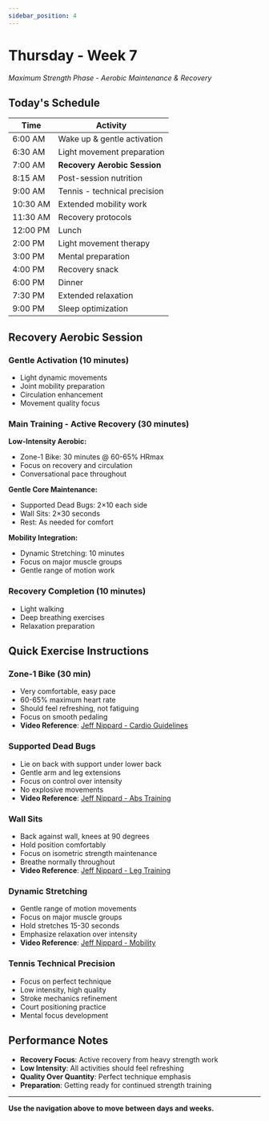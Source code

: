 ```yaml
---
sidebar_position: 4
---
```



<WorkoutNav weekNumber={7} />

# Thursday - Week 7

_Maximum Strength Phase - Aerobic Maintenance & Recovery_

## Today's Schedule

| Time | Activity |
|------|----------|
| 6:00 AM | Wake up & gentle activation |
| 6:30 AM | Light movement preparation |
| 7:00 AM | **Recovery Aerobic Session** |
| 8:15 AM | Post-session nutrition |
| 9:00 AM | Tennis - technical precision |
| 10:30 AM | Extended mobility work |
| 11:30 AM | Recovery protocols |
| 12:00 PM | Lunch |
| 2:00 PM | Light movement therapy |
| 3:00 PM | Mental preparation |
| 4:00 PM | Recovery snack |
| 6:00 PM | Dinner |
| 7:30 PM | Extended relaxation |
| 9:00 PM | Sleep optimization |

## Recovery Aerobic Session

### Gentle Activation (10 minutes)
- Light dynamic movements
- Joint mobility preparation
- Circulation enhancement
- Movement quality focus

### Main Training - Active Recovery (30 minutes)

**Low-Intensity Aerobic:**
- Zone-1 Bike: 30 minutes @ 60-65% HRmax
- Focus on recovery and circulation
- Conversational pace throughout

**Gentle Core Maintenance:**
- Supported Dead Bugs: 2×10 each side
- Wall Sits: 2×30 seconds
- Rest: As needed for comfort

**Mobility Integration:**
- Dynamic Stretching: 10 minutes
- Focus on major muscle groups
- Gentle range of motion work

### Recovery Completion (10 minutes)
- Light walking
- Deep breathing exercises
- Relaxation preparation

## Quick Exercise Instructions

### Zone-1 Bike (30 min)
- Very comfortable, easy pace
- 60-65% maximum heart rate
- Should feel refreshing, not fatiguing
- Focus on smooth pedaling
- **Video Reference**: [Jeff Nippard - Cardio Guidelines](https://www.youtube.com/watch?v=Kl0ht3ow8TQ)

### Supported Dead Bugs
- Lie on back with support under lower back
- Gentle arm and leg extensions
- Focus on control over intensity
- No explosive movements
- **Video Reference**: [Jeff Nippard - Abs Training](https://www.youtube.com/watch?v=_xdOuqokcm4)

### Wall Sits
- Back against wall, knees at 90 degrees
- Hold position comfortably
- Focus on isometric strength maintenance
- Breathe normally throughout
- **Video Reference**: [Jeff Nippard - Leg Training](https://www.youtube.com/watch?v=4EkKhkSkGmQ)

### Dynamic Stretching
- Gentle range of motion movements
- Focus on major muscle groups
- Hold stretches 15-30 seconds
- Emphasize relaxation over intensity
- **Video Reference**: [Jeff Nippard - Mobility](https://www.youtube.com/watch?v=8wPpK6xW9s8)

### Tennis Technical Precision
- Focus on perfect technique
- Low intensity, high quality
- Stroke mechanics refinement
- Court positioning practice
- Mental focus development

## Performance Notes
- **Recovery Focus**: Active recovery from heavy strength work
- **Low Intensity**: All activities should feel refreshing
- **Quality Over Quantity**: Perfect technique emphasis
- **Preparation**: Getting ready for continued strength training

---

**Use the navigation above to move between days and weeks.**
